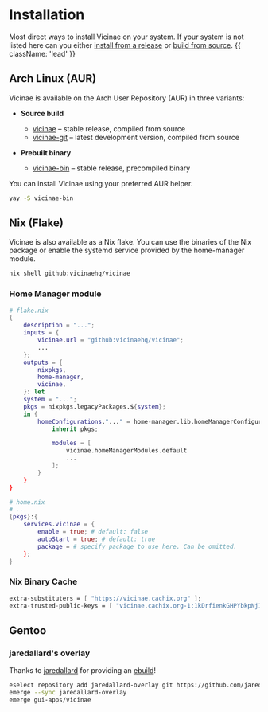 # Installation

Most direct ways to install Vicinae on your system. If your system is not listed here can you either [install from a release](/release-install) or [build from source](/build). {{ className: 'lead' }}

## Arch Linux (AUR)

Vicinae is available on the Arch User Repository (AUR) in three variants:

- **Source build**  
  - [vicinae](https://aur.archlinux.org/packages/vicinae) – stable release, compiled from source  
  - [vicinae-git](https://aur.archlinux.org/packages/vicinae-git) – latest development version, compiled from source  

- **Prebuilt binary**  
  - [vicinae-bin](https://aur.archlinux.org/packages/vicinae-bin) – stable release, precompiled binary  

You can install Vicinae using your preferred AUR helper.

```bash
yay -S vicinae-bin
```

## Nix (Flake)
Vicinae is also available as a Nix flake. You can use the binaries of the Nix package or enable the systemd service provided by the home-manager module.
```bash
nix shell github:vicinaehq/vicinae
```

### Home Manager module
```nix
# flake.nix
{
    description = "...";
    inputs = {
        vicinae.url = "github:vicinaehq/vicinae";
        ...
    };
    outputs = {
        nixpkgs,
        home-manager,
        vicinae,
    }: let
    system = "...";
    pkgs = nixpkgs.legacyPackages.${system};
    in {
        homeConfigurations."..." = home-manager.lib.homeManagerConfiguration {
            inherit pkgs;

            modules = [
                vicinae.homeManagerModules.default
                ...
            ];
        }
    }
}
```

```nix
# home.nix
# ...
{pkgs}:{
    services.vicinae = {
        enable = true; # default: false
        autoStart = true; # default: true
        package = # specify package to use here. Can be omitted.
    };
}
```

### Nix Binary Cache

```nix
extra-substituters = [ "https://vicinae.cachix.org" ];
extra-trusted-public-keys = [ "vicinae.cachix.org-1:1kDrfienkGHPYbkpNj1mWTr7Fm1+zcenzgTizIcI3oc=" ];
```

## Gentoo 

### jaredallard's overlay

Thanks to [jaredallard](https://github.com/jaredallard) for providing an [ebuild](https://github.com/jaredallard/overlay/tree/main/gui-apps/vicinae)!

```bash
eselect repository add jaredallard-overlay git https://github.com/jaredallard/overlay.git
emerge --sync jaredallard-overlay
emerge gui-apps/vicinae
```
